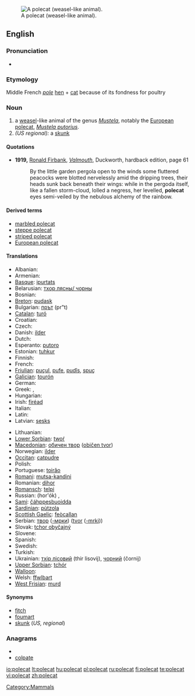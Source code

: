 [[Image:Marbled polecat.jpg|thumb|right|A polecat (weasel-like animal).]]
==English==

===Pronunciation===
* {{IPA|/'pɔlkæt/}}

===Etymology===
Middle French ''[[pole]]'' [[hen]] + [[cat]] because of its fondness for poultry

===Noun===
{{wikipedia}}
{{en-noun}}

# a [[weasel]]-like animal of the genus ''[[Mustela]]'', notably the [[European polecat]], ''[[Mustela putorius]]''.
# ''(US regional):'' a [[skunk]]

====Quotations====
* '''1919,''' [[w:Ronald Firbank|Ronald Firbank]], ''[[w:Valmouth|Valmouth]]'', Duckworth, hardback edition, page 61
*: By the little garden pergola open to the winds some fluttered peacocks were blotted nervelessly amid the dripping trees, their heads sunk back beneath their wings: while in the pergoda itself, like a fallen storm-cloud, lolled a negress, her levelled, '''polecat''' eyes semi-veiled by the nebulous alchemy of the rainbow.

====Derived terms====
* [[marbled polecat]]
* [[steppe polecat]]
* [[striped polecat]]
* [[European polecat]]

====Translations====
{{trans-top|''Mustela putorius''}}
* Albanian: {{t+|sq|qelbësi|xs=Albanian}}
* Armenian: {{t-|hy|ժանտաքիս|tr=žantak'is}}
* [[Basque]]: [[ipurtats]]
* Belarusian: [[тхор лясны/ чорны]]
* Bosnian: {{t-|bs|tvor|m}}
* [[Breton]]: [[pudask]]
* Bulgarian: [[прът]] (pr"t)
* [[Catalan]]: [[turó]]
* Croatian: {{t+|hr|tvor}}
* Czech: {{t-|cs|tchoř|m}}
* Danish: [[ilder]]
* Dutch: {{t+|nl|bunzing|m}}
* Esperanto: [[putoro]]
* Estonian: [[tuhkur]]
* Finnish: {{t+|fi|hilleri}}
* French: {{t+|fr|putois|m}}
* [[Friulian]]: [[puçul]], [[pufe]], [[pudîs]], [[spuç]]
* [[Galician]]: [[tourón]]
* German: {{t+|de|Iltis|m}}
* Greek: {{t+|el|οζοϊκτίς}}, {{t+|el|βρωμοκούναβο}}
* Hungarian: {{t+|hu|görény}}
* Irish: [[firéad]]
* Italian: {{t-|it|puzzola|f}}
* Latin: {{t+|la|mustella}}
* Latvian: [[sesks]]
{{trans-mid}}
* Lithuanian: {{t+|lt|šeškas|xs=Lithuanian}}
* [[Lower Sorbian]]: [[twoŕ]]
* [[Macedonian]]: [[обичен твор]] ([[običen tvor]])
* Norwegian: [[ilder]]
* [[Occitan]]: [[catpudre]]
* Polish: {{t+|pl|tchórz}}
* Portuguese: [[toirăo]]
* [[Romani]]: [[mutsa-kandini]] {{f}}
* Romanian: [[dihor]]
* [[Romansch]]: [[telpi]]
* Russian: {{t+|ru|хорёк}} (hor'ók) {{m}}, {{t+|ru|хорь|m|tr=hor'}}
* [[Sami]]: [[čáhppesbuoidda]]
* [[Sardinian]]: [[pùtzola]]
* [[Scottish Gaelic]]: [[feòcallan]]
* Serbian: [[твор]] ([[-мрки]]) ([[tvor]] ([[-mrki]]))
* Slovak: [[tchor obyčajný]]
* Slovene: {{t+|sl|dihur|m}}
* Spanish: {{t+|es|turón|m}}
* Swedish: {{t+|sv|iller}}
* Turkish: {{t+|tr|kokarca}}
* Ukrainian: [[тхiр лiсовий]] (thir lisovij), [[чорний]] (čornij)
* [[Upper Sorbian]]: [[tchór]]
* [[Walloon]]: {{t+|wa|vexhåd|xs=Walloon}}
* Welsh: [[ffwlbart]]
* [[West Frisian]]: [[murd]]
{{trans-bottom}}

{{trans-see|skunk}}

====Synonyms====
* [[fitch]]
* [[foumart]]
* [[skunk]] (''US, regional'')

===Anagrams===
* {{alphagram|acelopt}}
* [[colpate#English|colpate]]

[[Category:Mammals]]

[[io:polecat]]
[[lt:polecat]]
[[hu:polecat]]
[[pl:polecat]]
[[ru:polecat]]
[[fi:polecat]]
[[te:polecat]]
[[vi:polecat]]
[[zh:polecat]]